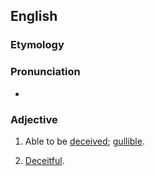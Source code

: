 ==English==
{{PIE root|en|keh₂p}}

===Etymology===
{{suffix|en|deceive|able}}

===Pronunciation===
* {{IPA|/dɪˈsiːvəbl̩/|lang=en}}

===Adjective===
{{en-adj}}

# Able to be [[deceived]]; [[gullible]].
# {{lb|en|obsolete}} [[deceitful|Deceitful]].